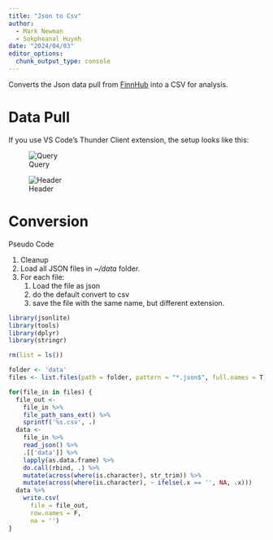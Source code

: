 ```yaml
---
title: "Json to Csv"
author:
  - Mark Newman
  - Sokpheanal Huynh
date: "2024/04/03"
editor_options: 
  chunk_output_type: console
---
```


Converts the Json data pull from [FinnHub](https://finnhub.io/) into a CSV for analysis.

# Data Pull

If you use VS Code's Thunder Client extension, the setup looks like this:

![Query](query.jpg)

![Header](header.jpg)

# Conversion

Pseudo Code

1. Cleanup
2. Load all JSON files in _~/data_ folder.
3. For each file:
   1. Load the file as json
   2. do the default convert to csv
   3. save the file with the same name, but different extension.

```r
library(jsonlite)
library(tools)
library(dplyr)
library(stringr)
```

```r
rm(list = ls())

folder <- 'data'
files <- list.files(path = folder, pattern = "*.json$", full.names = T)

for(file_in in files) {
  file_out <- 
    file_in %>%
    file_path_sans_ext() %>%
    sprintf('%s.csv', .)
  data <-
    file_in %>%
    read_json() %>%
    .[['data']] %>%
    lapply(as.data.frame) %>%
    do.call(rbind, .) %>%
    mutate(across(where(is.character), str_trim)) %>%
    mutate(across(where(is.character), ~ ifelse(.x == '', NA, .x)))
  data %>%
    write.csv(
      file = file_out,
      row.names = F,
      na = '')
}
```
